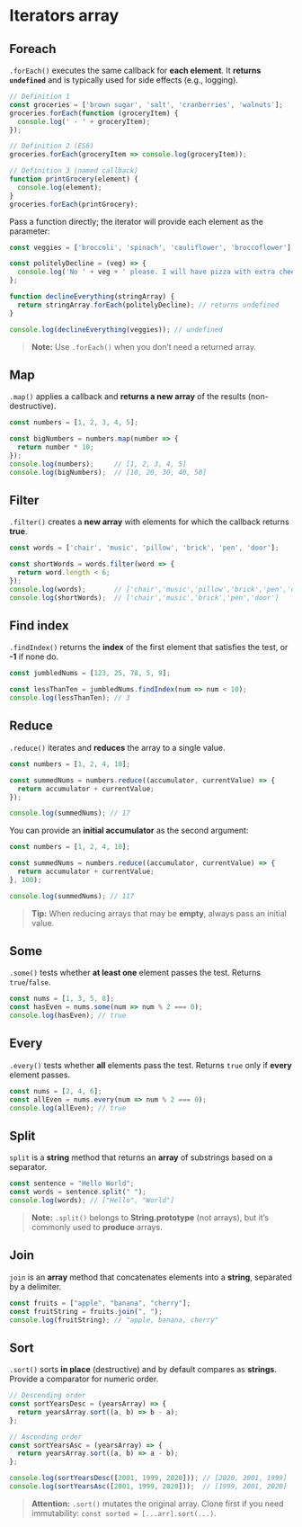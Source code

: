 # Iterators array

## Foreach
`.forEach()` executes the same callback for **each element**. It **returns `undefined`** and is typically used for side effects (e.g., logging).

~~~js
// Definition 1
const groceries = ['brown sugar', 'salt', 'cranberries', 'walnuts'];
groceries.forEach(function (groceryItem) {
  console.log(' - ' + groceryItem);
});

// Definition 2 (ES6)
groceries.forEach(groceryItem => console.log(groceryItem));

// Definition 3 (named callback)
function printGrocery(element) {
  console.log(element);
}
groceries.forEach(printGrocery);
~~~

Pass a function directly; the iterator will provide each element as the parameter:

~~~js
const veggies = ['broccoli', 'spinach', 'cauliflower', 'broccoflower'];

const politelyDecline = (veg) => {
  console.log('No ' + veg + ' please. I will have pizza with extra cheese.');
};

function declineEverything(stringArray) {
  return stringArray.forEach(politelyDecline); // returns undefined
}

console.log(declineEverything(veggies)); // undefined
~~~

> **Note:** Use `.forEach()` when you don’t need a returned array.

## Map
`.map()` applies a callback and **returns a new array** of the results (non-destructive).

~~~js
const numbers = [1, 2, 3, 4, 5];

const bigNumbers = numbers.map(number => {
  return number * 10;
});
console.log(numbers);     // [1, 2, 3, 4, 5]
console.log(bigNumbers);  // [10, 20, 30, 40, 50]
~~~

## Filter
`.filter()` creates a **new array** with elements for which the callback returns **true**.

~~~js
const words = ['chair', 'music', 'pillow', 'brick', 'pen', 'door'];

const shortWords = words.filter(word => {
  return word.length < 6;
});
console.log(words);       // ['chair','music','pillow','brick','pen','door']
console.log(shortWords);  // ['chair','music','brick','pen','door']
~~~

## Find index
`.findIndex()` returns the **index** of the first element that satisfies the test, or **-1** if none do.

~~~js
const jumbledNums = [123, 25, 78, 5, 9];

const lessThanTen = jumbledNums.findIndex(num => num < 10);
console.log(lessThanTen); // 3
~~~

## Reduce
`.reduce()` iterates and **reduces** the array to a single value.

~~~js
const numbers = [1, 2, 4, 10];

const summedNums = numbers.reduce((accumulator, currentValue) => {
  return accumulator + currentValue;
});

console.log(summedNums); // 17
~~~

You can provide an **initial accumulator** as the second argument:

~~~js
const numbers = [1, 2, 4, 10];

const summedNums = numbers.reduce((accumulator, currentValue) => {
  return accumulator + currentValue;
}, 100);

console.log(summedNums); // 117
~~~

> **Tip:** When reducing arrays that may be **empty**, always pass an initial value.

## Some
`.some()` tests whether **at least one** element passes the test. Returns `true`/`false`.

~~~js
const nums = [1, 3, 5, 8];
const hasEven = nums.some(num => num % 2 === 0);
console.log(hasEven); // true
~~~

## Every
`.every()` tests whether **all** elements pass the test. Returns `true` only if **every** element passes.

~~~js
const nums = [2, 4, 6];
const allEven = nums.every(num => num % 2 === 0);
console.log(allEven); // true
~~~

## Split
`split` is a **string** method that returns an **array** of substrings based on a separator.

~~~js
const sentence = "Hello World";
const words = sentence.split(" ");
console.log(words); // ["Hello", "World"]
~~~

> **Note:** `.split()` belongs to **String.prototype** (not arrays), but it’s commonly used to **produce** arrays.

## Join
`join` is an **array** method that concatenates elements into a **string**, separated by a delimiter.

~~~js
const fruits = ["apple", "banana", "cherry"];
const fruitString = fruits.join(", ");
console.log(fruitString); // "apple, banana, cherry"
~~~

## Sort
`.sort()` sorts **in place** (destructive) and by default compares as **strings**. Provide a comparator for numeric order.

~~~js
// Descending order
const sortYearsDesc = (yearsArray) => {
  return yearsArray.sort((a, b) => b - a);
};

// Ascending order
const sortYearsAsc = (yearsArray) => {
  return yearsArray.sort((a, b) => a - b);
};

console.log(sortYearsDesc([2001, 1999, 2020])); // [2020, 2001, 1999]
console.log(sortYearsAsc([2001, 1999, 2020]));  // [1999, 2001, 2020]
~~~

> **Attention:** `.sort()` mutates the original array. Clone first if you need immutability: `const sorted = [...arr].sort(...)`.
